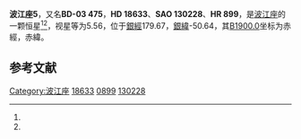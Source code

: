 {{Starbox begin
| name = 波江座5
}}
{{Starbox observe
| epoch = [[J2000.0|J2000.0]]
| constell = [[波江座|波江座]]<ref name=SIMBAD>{{cite web
 | url=http://simbad.u-strasbg.fr/simbad/sim-id?Ident=HR+899
 | title=Pulsating variable Star
 | publisher=Centre de Données astronomiques de Strasbourg
 | work=SIMBAD
 | accessdate=2012-07-13
 | archive-date=2016-03-16
 | archive-url=https://web.archive.org/web/20160316111924/http://simbad.u-strasbg.fr/simbad/sim-id?Ident=HR+899
 | dead-url=no
 }}</ref><ref name=DATA>{{cite web
 | url=http://vizier.u-strasbg.fr/viz-bin/VizieR-5?-out.add=.&-source=5050&-corr=PK=HR&-out.max=9999&HR=899
 | title=VizieR Detailed Page
 | accessdate=2012-07-13
 | archive-date=2016-03-05
 | archive-url=https://web.archive.org/web/20160305011113/http://vizier.u-strasbg.fr/viz-bin/VizieR-5?-out.add=.&-source=5050&-corr=PK=HR&-out.max=9999&HR=899
 | dead-url=no
 }}</ref>
| 星官 = 
| ra = {{RA|2|59|41.2}}<ref name=SIMBAD /><ref name=DATA />
| dec = {{DEC|-2|27|54}}<ref name=SIMBAD /><ref name=DATA />
| appmag_v = 5.56<ref name=SIMBAD /><ref name=DATA />
}}
{{Starbox character
| class = B9.5V<ref name=SIMBAD /><ref name=DATA />
| b-v = -0.08<ref name=SIMBAD /><ref name=DATA />
| u-b = -0.18<ref name=SIMBAD /><ref name=DATA />
| r-i = <ref name=SIMBAD /><ref name=DATA />
| variable = 
}}
{{Starbox astrometry
| radial_v = -0.18
| prop_mo_ra = 18
| parallax = 
| p_error = 
}}
{{Starbox catalog
| names =BD-03 475，[[SAO星表|SAO]] 130228，[[HD星表|HD]] 18633，[[HR星表|HR]] 899}}
{{Starbox reference |Simbad=HR+899}}
{{Starbox end}}

'''波江座5'''，又名'''BD-03 475'''，'''HD 18633'''、'''SAO 130228'''、'''HR 899'''，是[[波江座|波江座]]的一颗恒星<ref name=SIMBAD /><ref name=DATA />，视星等为5.56，位于[[銀道座標系|銀經]]179.67，[[銀道座標系|銀緯]]-50.64，其[[B1900.0|B1900.0]]坐标为赤經{{RA|2|54|38.2}}，赤緯{{DEC|-2|-50.64|47}}。

== 参考文献 ==
{{reflist}}

{{star-stub}}

{{波江座恒星}}
{{星官|天囷|13|21}}
[[Category:波江座|Category:波江座]]
[[Category:HD和HDE天體|18633]]
[[Category:HR天體|0899]]
[[Category:SAO天體|130228]]